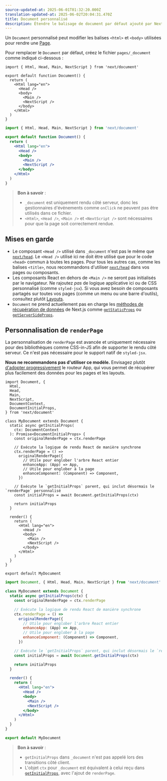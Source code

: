 ```yaml
---
source-updated-at: 2025-06-01T01:32:20.000Z
translation-updated-at: 2025-06-02T20:04:31.470Z
title: Document personnalisé
description: Étendre le balisage de document par défaut ajouté par Next.js.
---
```


Un `Document` personnalisé peut modifier les balises `<html>` et `<body>` utilisées pour rendre une [Page](/docs/pages/building-your-application/routing/pages-and-layouts).

Pour remplacer le `Document` par défaut, créez le fichier `pages/_document` comme indiqué ci-dessous :

```tsx filename="pages/_document.tsx" switcher
import { Html, Head, Main, NextScript } from 'next/document'

export default function Document() {
  return (
    <Html lang="en">
      <Head />
      <body>
        <Main />
        <NextScript />
      </body>
    </Html>
  )
}
```

```jsx filename="pages/_document.jsx" switcher
import { Html, Head, Main, NextScript } from 'next/document'

export default function Document() {
  return (
    <Html lang="en">
      <Head />
      <body>
        <Main />
        <NextScript />
      </body>
    </Html>
  )
}
```

> **Bon à savoir** :
>
> - `_document` est uniquement rendu côté serveur, donc les gestionnaires d'événements comme `onClick` ne peuvent pas être utilisés dans ce fichier.
> - `<Html>`, `<Head />`, `<Main />` et `<NextScript />` sont nécessaires pour que la page soit correctement rendue.

## Mises en garde

- Le composant `<Head />` utilisé dans `_document` n'est pas le même que [`next/head`](/docs/pages/api-reference/components/head). Le `<Head />` utilisé ici ne doit être utilisé que pour le code `<head>` commun à toutes les pages. Pour tous les autres cas, comme les balises `<title>`, nous recommandons d'utiliser [`next/head`](/docs/pages/api-reference/components/head) dans vos pages ou composants.
- Les composants React en dehors de `<Main />` ne seront pas initialisés par le navigateur. Ne rajoutez _pas_ de logique applicative ici ou de CSS personnalisé (comme `styled-jsx`). Si vous avez besoin de composants partagés sur toutes vos pages (comme un menu ou une barre d'outils), consultez plutôt [Layouts](/docs/pages/building-your-application/routing/pages-and-layouts#layout-pattern).
- `Document` ne prend actuellement pas en charge les [méthodes de récupération de données](/docs/pages/building-your-application/data-fetching) de Next.js comme [`getStaticProps`](/docs/pages/building-your-application/data-fetching/get-static-props) ou [`getServerSideProps`](/docs/pages/building-your-application/data-fetching/get-server-side-props).

## Personnalisation de `renderPage`

La personnalisation de `renderPage` est avancée et uniquement nécessaire pour des bibliothèques comme CSS-in-JS afin de supporter le rendu côté serveur. Ce n'est pas nécessaire pour le support natif de `styled-jsx`.

**Nous ne recommandons pas d'utiliser ce modèle.** Envisagez plutôt [d'adopter progressivement](/docs/app/guides/migrating/app-router-migration) le routeur App, qui vous permet de récupérer plus facilement des données pour les pages et les layouts.

```tsx filename="pages/_document.tsx" switcher
import Document, {
  Html,
  Head,
  Main,
  NextScript,
  DocumentContext,
  DocumentInitialProps,
} from 'next/document'

class MyDocument extends Document {
  static async getInitialProps(
    ctx: DocumentContext
  ): Promise<DocumentInitialProps> {
    const originalRenderPage = ctx.renderPage

    // Exécute la logique de rendu React de manière synchrone
    ctx.renderPage = () =>
      originalRenderPage({
        // Utile pour englober l'arbre React entier
        enhanceApp: (App) => App,
        // Utile pour englober à la page
        enhanceComponent: (Component) => Component,
      })

    // Exécute le `getInitialProps` parent, qui inclut désormais le `renderPage` personnalisé
    const initialProps = await Document.getInitialProps(ctx)

    return initialProps
  }

  render() {
    return (
      <Html lang="en">
        <Head />
        <body>
          <Main />
          <NextScript />
        </body>
      </Html>
    )
  }
}

export default MyDocument
```

```jsx filename="pages/_document.jsx" switcher
import Document, { Html, Head, Main, NextScript } from 'next/document'

class MyDocument extends Document {
  static async getInitialProps(ctx) {
    const originalRenderPage = ctx.renderPage

    // Exécute la logique de rendu React de manière synchrone
    ctx.renderPage = () =>
      originalRenderPage({
        // Utile pour englober l'arbre React entier
        enhanceApp: (App) => App,
        // Utile pour englober à la page
        enhanceComponent: (Component) => Component,
      })

    // Exécute le `getInitialProps` parent, qui inclut désormais le `renderPage` personnalisé
    const initialProps = await Document.getInitialProps(ctx)

    return initialProps
  }

  render() {
    return (
      <Html lang="en">
        <Head />
        <body>
          <Main />
          <NextScript />
        </body>
      </Html>
    )
  }
}

export default MyDocument
```

> **Bon à savoir** :
>
> - `getInitialProps` dans `_document` n'est pas appelé lors des transitions côté client.
> - L'objet `ctx` pour `_document` est équivalent à celui reçu dans [`getInitialProps`](/docs/pages/api-reference/functions/get-initial-props#context-object), avec l'ajout de `renderPage`.